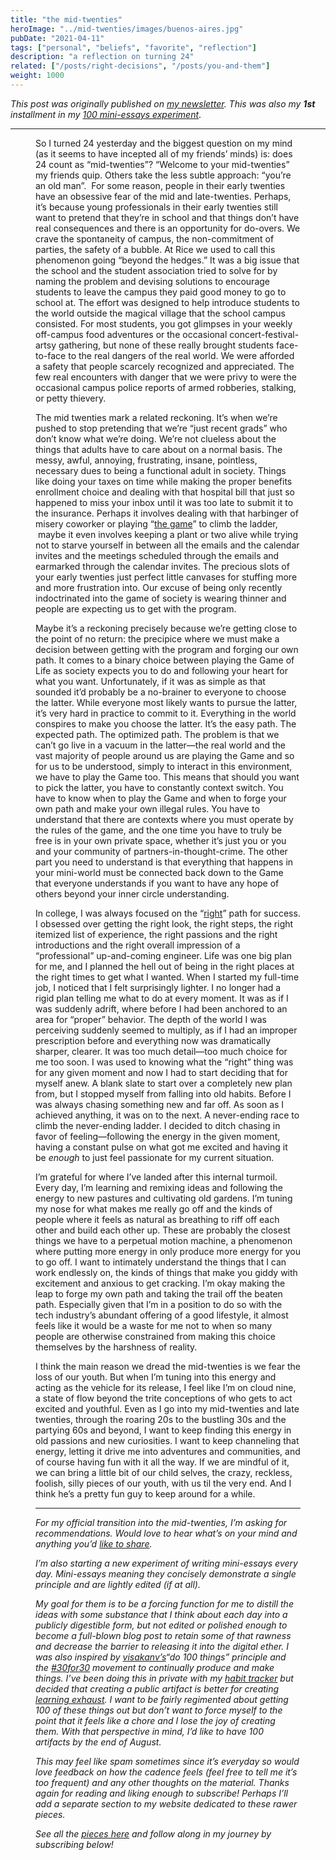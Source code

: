 ```yaml
---
title: "the mid-twenties"
heroImage: "../mid-twenties/images/buenos-aires.jpg"
pubDate: "2021-04-11"
tags: ["personal", "beliefs", "favorite", "reflection"]
description: "a reflection on turning 24"
related: ["/posts/right-decisions", "/posts/you-and-them"]
weight: 1000
---
```


_This post was originally published on [my newsletter](https://spencerchang.substack.com/p/the-mid-twenties). This was also my **1st** installment in my [100 mini-essays experiment](/experiments/100posts)_.

---


<Figure
  src={buenosAires}
  caption="a colorful storefront I found in Buenos Aires (more at [my instagram](https://www.instagram.com/spencerchang.photography/))"
/>

So I turned 24 yesterday and the biggest question on my mind (as it seems to have incepted all of my friends’ minds) is: does 24 count as “mid-twenties”? “Welcome to your mid-twenties” my friends quip. Others take the less subtle approach: “you’re an old man”.  For some reason, people in their early twenties have an obsessive fear of the mid and late-twenties. Perhaps, it’s because young professionals in their early twenties still want to pretend that they’re in school and that things don’t have real consequences and there is an opportunity for do-overs. We crave the spontaneity of campus, the non-commitment of parties, the safety of a bubble. At Rice we used to call this phenomenon going “beyond the hedges.” It was a big issue that the school and the student association tried to solve for by naming the problem and devising solutions to encourage students to leave the campus they paid good money to go to school at. The effort was designed to help introduce students to the world outside the magical village that the school campus consisted. For most students, you got glimpses in your weekly off-campus food adventures or the occasional concert-festival-artsy gathering, but none of these really brought students face-to-face to the real dangers of the real world. We were afforded a safety that people scarcely recognized and appreciated. The few real encounters with danger that we were privy to were the occasional campus police reports of armed robberies, stalking, or petty thievery.

The mid twenties mark a related reckoning. It’s when we’re pushed to stop pretending that we’re “just recent grads” who don’t know what we’re doing. We’re not clueless about the things that adults have to care about on a normal basis. The messy, awful, annoying, frustrating, insane, pointless, necessary dues to being a functional adult in society. Things like doing your taxes on time while making the proper benefits enrollment choice and dealing with that hospital bill that just so happened to miss your inbox until it was too late to submit it to the insurance. Perhaps it involves dealing with that harbinger of misery coworker or playing “[the game](/posts/you-and-them)” to climb the ladder,  maybe it even involves keeping a plant or two alive while trying not to starve yourself in between all the emails and the calendar invites and the meetings scheduled through the emails and earmarked through the calendar invites. The precious slots of your early twenties just perfect little canvases for stuffing more and more frustration into. Our excuse of being only recently indoctrinated into the game of society is wearing thinner and people are expecting us to get with the program.

Maybe it’s a reckoning precisely because we’re getting close to the point of no return: the precipice where we must make a decision between getting with the program and forging our own path. It comes to a binary choice between playing the Game of Life as society expects you to do and following your heart for what you want. Unfortunately, if it was as simple as that sounded it’d probably be a no-brainer to everyone to choose the latter. While everyone most likely wants to pursue the latter, it’s very hard in practice to commit to it. Everything in the world conspires to make you choose the latter. It’s the easy path. The expected path. The optimized path. The problem is that we can’t go live in a vacuum in the latter—the real world and the vast majority of people around us are playing the Game and so for us to be understood, simply to interact in this environment, we have to play the Game too. This means that should you want to pick the latter, you have to constantly context switch. You have to know when to play the Game and when to forge your own path and make your own illegal rules. You have to understand that there are contexts where you must operate by the rules of the game, and the one time you have to truly be free is in your own private space, whether it’s just you or you and your community of partners-in-thought-crime. The other part you need to understand is that everything that happens in your mini-world must be connected back down to the Game that everyone understands if you want to have any hope of others beyond your inner circle understanding.

In college, I was always focused on the “[right](/posts/right-decisions/)” path for success. I obsessed over getting the right look, the right steps, the right itemized list of experience, the right passions and the right introductions and the right overall impression of a “professional” up-and-coming engineer. Life was one big plan for me, and I planned the hell out of being in the right places at the right times to get what I wanted. When I started my full-time job, I noticed that I felt surprisingly lighter. I no longer had a rigid plan telling me what to do at every moment. It was as if I was suddenly adrift, where before I had been anchored to an area for “proper” behavior. The depth of the world I was perceiving suddenly seemed to multiply, as if I had an improper prescription before and everything now was dramatically sharper, clearer. It was too much detail—too much choice for me too soon. I was used to knowing what the “right” thing was for any given moment and now I had to start deciding that for myself anew. A blank slate to start over a completely new plan from, but I stopped myself from falling into old habits. Before I was always chasing something new and far off. As soon as I achieved anything, it was on to the next. A never-ending race to climb the never-ending ladder. I decided to ditch chasing in favor of feeling—following the energy in the given moment, having a constant pulse on what got me excited and having it be _enough_ to just feel passionate for my current situation.

I’m grateful for where I’ve landed after this internal turmoil. Every day, I’m learning and remixing ideas and following the energy to new pastures and cultivating old gardens. I’m tuning my nose for what makes me really go off and the kinds of people where it feels as natural as breathing to riff off each other and build each other up. These are probably the closest things we have to a perpetual motion machine, a phenomenon where putting more energy in only produce more energy for you to go off. I want to intimately understand the things that I can work endlessly on, the kinds of things that make you giddy with excitement and anxious to get cracking. I’m okay making the leap to forge my own path and taking the trail off the beaten path. Especially given that I’m in a position to do so with the tech industry’s abundant offering of a good lifestyle, it almost feels like it would be a waste for me not to when so many people are otherwise constrained from making this choice themselves by the harshness of reality.

I think the main reason we dread the mid-twenties is we fear the loss of our youth. But when I’m tuning into this energy and acting as the vehicle for its release, I feel like I’m on cloud nine, a state of flow beyond the trite conceptions of who gets to act excited and youthful. Even as I go into my mid-twenties and late twenties, through the roaring 20s to the bustling 30s and the partying 60s and beyond, I want to keep finding this energy in old passions and new curiosities. I want to keep channeling that energy, letting it drive me into adventures and communities, and of course having fun with it all the way. If we are mindful of it, we can bring a little bit of our child selves, the crazy, reckless, foolish, silly pieces of our youth, with us til the very end. And I think he’s a pretty fun guy to keep around for a while.

---

_For my official transition into the mid-twenties, I’m asking for recommendations. Would love to hear what’s on your mind and anything you’d [like to share](https://coda.io/form/picking-your-brain_dOCZEqG1NFH)._

_I’m also starting a new experiment of writing mini-essays every day. Mini-essays meaning they concisely demonstrate a single principle and are lightly edited (if at all)._

_My goal for them is to be a forcing function for me to distill the ideas with some substance that I think about each day into a publicly digestible form, but not edited or polished enough to become a full-blown blog post to retain some of that rawness and decrease the barrier to releasing it into the digital ether. I was also inspired by [visakanv’s](https://twitter.com/visakanv)“do 100 things” principle and the [#30for30](https://ship30for30.com/) movement to continually produce and make things. I’ve been doing this in private with my [habit tracker](https://coda.io/@spencer/decoding-your-mind/live-spencer-monitor-22) but decided that creating a public artifact is better for creating [learning exhaust](https://www.swyx.io/learn-in-public/). I want to be fairly regimented about getting 100 of these things out but don’t want to force myself to the point that it feels like a chore and I lose the joy of creating them. With that perspective in mind, I’d like to have 100 artifacts by the end of August._

_This may feel like spam sometimes since it’s everyday so would love feedback on how the cadence feels (feel free to tell me it’s too frequent) and any other thoughts on the material. Thanks again for reading and liking enough to subscribe! Perhaps I’ll add a separate section to my website dedicated to these rawer pieces._

_See all the [pieces here](/experiments/100posts) and follow along in my journey by subscribing below!_
